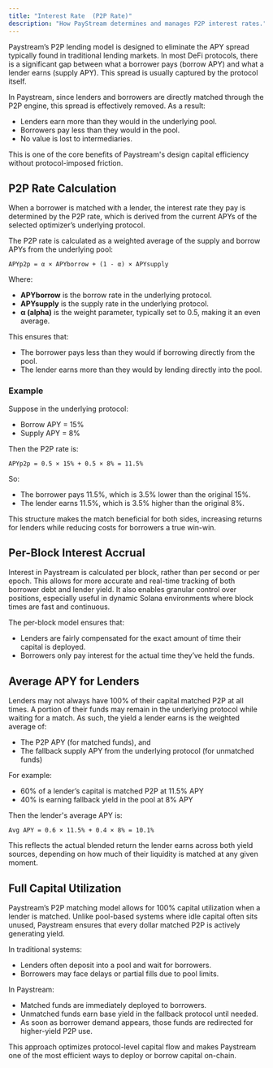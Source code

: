 ```yaml
---
title: "Interest Rate  (P2P Rate)"
description: "How PayStream determines and manages P2P interest rates."
---
```


Paystream’s P2P lending model is designed to eliminate the APY spread typically found in traditional lending markets. In most DeFi protocols, there is a significant gap between what a borrower pays (borrow APY) and what a lender earns (supply APY). This spread is usually captured by the protocol itself.

In Paystream, since lenders and borrowers are directly matched through the P2P engine, this spread is effectively removed. As a result:

- Lenders earn more than they would in the underlying pool.
- Borrowers pay less than they would in the pool.
- No value is lost to intermediaries.

This is one of the core benefits of Paystream's design  capital efficiency without protocol-imposed friction.

## P2P Rate Calculation
When a borrower is matched with a lender, the interest rate they pay is determined by the P2P rate, which is derived from the current APYs of the selected optimizer’s underlying protocol.

The P2P rate is calculated as a weighted average of the supply and borrow APYs from the underlying pool:

```
APYp2p = α × APYborrow + (1 - α) × APYsupply
```
Where:
- **APYborrow** is the borrow rate in the underlying protocol.
- **APYsupply** is the supply rate in the underlying protocol.
- **α (alpha)** is the weight parameter, typically set to 0.5, making it an even average.

This ensures that:
- The borrower pays less than they would if borrowing directly from the pool.
- The lender earns more than they would by lending directly into the pool.

### Example
Suppose in the underlying protocol:
- Borrow APY = 15%
- Supply APY = 8%

Then the P2P rate is:

```
APYp2p = 0.5 × 15% + 0.5 × 8% = 11.5%
```
So:
- The borrower pays 11.5%, which is 3.5% lower than the original 15%.
- The lender earns 11.5%, which is 3.5% higher than the original 8%.

This structure makes the match beneficial for both sides, increasing returns for lenders while reducing costs for borrowers  a true win-win.

## Per-Block Interest Accrual
Interest in Paystream is calculated per block, rather than per second or per epoch. This allows for more accurate and real-time tracking of both borrower debt and lender yield. It also enables granular control over positions, especially useful in dynamic Solana environments where block times are fast and continuous.

The per-block model ensures that:
- Lenders are fairly compensated for the exact amount of time their capital is deployed.
- Borrowers only pay interest for the actual time they’ve held the funds.

## Average APY for Lenders
Lenders may not always have 100% of their capital matched P2P at all times. A portion of their funds may remain in the underlying protocol while waiting for a match. As such, the yield a lender earns is the weighted average of:
- The P2P APY (for matched funds), and
- The fallback supply APY from the underlying protocol (for unmatched funds)

For example:
- 60% of a lender’s capital is matched P2P at 11.5% APY
- 40% is earning fallback yield in the pool at 8% APY

Then the lender's average APY is:

```
Avg APY = 0.6 × 11.5% + 0.4 × 8% = 10.1%
```
This reflects the actual blended return the lender earns across both yield sources, depending on how much of their liquidity is matched at any given moment.

## Full Capital Utilization
Paystream’s P2P matching model allows for 100% capital utilization when a lender is matched. Unlike pool-based systems where idle capital often sits unused, Paystream ensures that every dollar matched P2P is actively generating yield.

In traditional systems:
- Lenders often deposit into a pool and wait for borrowers.
- Borrowers may face delays or partial fills due to pool limits.

In Paystream:
- Matched funds are immediately deployed to borrowers.
- Unmatched funds earn base yield in the fallback protocol until needed.
- As soon as borrower demand appears, those funds are redirected for higher-yield P2P use.

This approach optimizes protocol-level capital flow and makes Paystream one of the most efficient ways to deploy or borrow capital on-chain. 